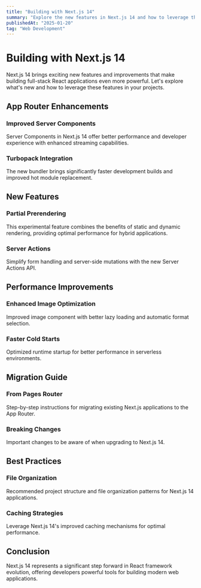 ```yaml
---
title: "Building with Next.js 14"
summary: "Explore the new features in Next.js 14 and how to leverage them in your projects."
publishedAt: "2025-01-20"
tag: "Web Development"
---
```


# Building with Next.js 14

Next.js 14 brings exciting new features and improvements that make building full-stack React applications even more powerful. Let's explore what's new and how to leverage these features in your projects.

## App Router Enhancements

### Improved Server Components
Server Components in Next.js 14 offer better performance and developer experience with enhanced streaming capabilities.

### Turbopack Integration
The new bundler brings significantly faster development builds and improved hot module replacement.

## New Features

### Partial Prerendering
This experimental feature combines the benefits of static and dynamic rendering, providing optimal performance for hybrid applications.

### Server Actions
Simplify form handling and server-side mutations with the new Server Actions API.

## Performance Improvements

### Enhanced Image Optimization
Improved image component with better lazy loading and automatic format selection.

### Faster Cold Starts
Optimized runtime startup for better performance in serverless environments.

## Migration Guide

### From Pages Router
Step-by-step instructions for migrating existing Next.js applications to the App Router.

### Breaking Changes
Important changes to be aware of when upgrading to Next.js 14.

## Best Practices

### File Organization
Recommended project structure and file organization patterns for Next.js 14 applications.

### Caching Strategies
Leverage Next.js 14's improved caching mechanisms for optimal performance.

## Conclusion

Next.js 14 represents a significant step forward in React framework evolution, offering developers powerful tools for building modern web applications.
